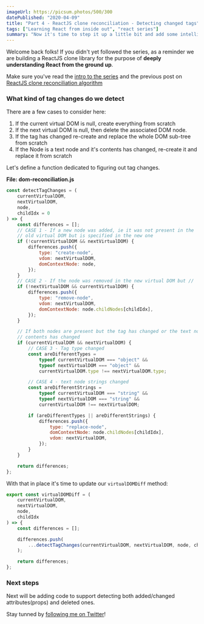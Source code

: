 ```yaml
---
imageUrl: https://picsum.photos/500/300
datePublished: "2020-04-09"
title: "Part 4 - ReactJS clone reconciliation - Detecting changed tags"
tags: ["Learning React from inside out", "react series"]
summary: "Now it's time to step it up a little bit and add some intelligence to the rendering algoritm. Instead of blindly re-creating the DOM each time, it will become smarter and apply only the changes that are different"
---
```


Welcome back folks! If you didn't yet followed the series, as a reminder we are building a ReactJS clone library for the purpose of **deeply understanding React from the ground up**.

Make sure you've read the [intro to the series](/post/learning-react-from-inside-out-course-intro) and the previous post on [ReactJS clone reconciliation algorithm](/post/react-dom-tree-reconciliation-algorithm)

### What kind of tag changes do we detect

There are a few cases to consider here:

1. If the current virtual DOM is null, create everything from scratch
2. If the next virtual DOM is null, then delete the associated DOM node.
3. If the tag has changed re-create and replace the whole DOM sub-tree from scratch
4. If the Node is a text node and it's contents has changed, re-create it and replace it from scratch

Let's define a function dedicated to figuring out tag changes.

**File: dom-reconciliation.js**

```js
const detectTagChanges = (
    currentVirtualDOM,
    nextVirtualDOM,
    node,
    childIdx = 0
) => {
    const differences = [];
    // CASE 1 - If a new node was added, ie it was not present in the
    // old virtual DOM but is specified in the new one
    if (!currentVirtualDOM && nextVirtualDOM) {
        differences.push({
            type: "create-node",
            vdom: nextVirtualDOM,
            domContextNode: node,
        });
    }
    // CASE 2 - If the node was removed in the new virtual DOM but //  was present in the old one
    if (!nextVirtualDOM && currentVirtualDOM) {
        differences.push({
            type: "remove-node",
            vdom: nextVirtualDOM,
            domContextNode: node.childNodes[childIdx],
        });
    }

    // If both nodes are present but the tag has changed or the text node
    // contents has changed
    if (currentVirtualDOM && nextVirtualDOM) {
        // CASE 3 - Tag type changed
        const areDifferentTypes =
            typeof currentVirtualDOM === "object" &&
            typeof nextVirtualDOM === "object" &&
            currentVirtualDOM.type !== nextVirtualDOM.type;

        // CASE 4 - text node strings changed
        const areDifferentStrings =
            typeof currentVirtualDOM === "string" &&
            typeof nextVirtualDOM === "string" &&
            currentVirtualDOM !== nextVirtualDOM;

        if (areDifferentTypes || areDifferentStrings) {
            differences.push({
                type: "replace-node",
                domContextNode: node.childNodes[childIdx],
                vdom: nextVirtualDOM,
            });
        }
    }

    return differences;
};
```

With that in place it's time to update our `virtualDOMDiff` method:

```js
export const virtualDOMDiff = (
    currentVirtualDOM,
    nextVirtualDOM,
    node,
    childIdx
) => {
    const differences = [];

    differences.push(
        ...detectTagChanges(currentVirtualDOM, nextVirtualDOM, node, childIdx)
    );

    return differences;
};
```

### Next steps

Next will be adding code to support detecting both added/changed attributes(props) and deleted ones.

Stay tunned by [following me on Twitter](https://twitter.com/jstweetster)!
